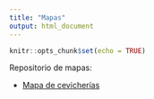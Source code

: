 ```yaml
---
title: "Mapas"
output: html_document
---
```


```r
knitr::opts_chunk$set(echo = TRUE)
```

Repositorio de mapas: 

* [Mapa de cevicherías](mapas/Ciudad De México-consulta-mariscos.html) 


